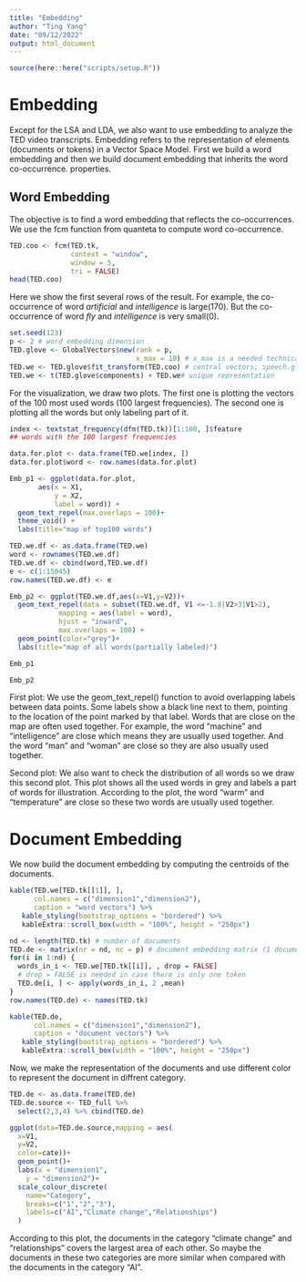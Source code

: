 ```yaml
---
title: "Embedding"
author: "Ting Yang"
date: "09/12/2022"
output: html_document
---
```


```r
source(here::here("scripts/setup.R"))
```

# Embedding

Except for the LSA and LDA, we also want to use embedding to analyze the TED video transcripts. Embedding refers to the representation of elements (documents or tokens) in a Vector Space Model. First we build a word embedding and then we build document embedding that inherits the word co-occurrence. properties.

## Word Embedding
The objective is to find a word embedding that reflects the co-occurrences. We use the fcm function from quanteta to compute word co-occurrence. 
```r
TED.coo <- fcm(TED.tk,
               context = "window",
               window = 5,
               tri = FALSE) 
head(TED.coo)
```
Here we show the first several rows of the result. For example, the co-occurrence of word *artificial* and *intelligence* is large(170). But the co-occurrence of word *fly* and *intelligence* is very small(0). 

```r
set.seed(123)
p <- 2 # word embedding dimension
TED.glove <- GlobalVectors$new(rank = p,
                               x_max = 10) # x_max is a needed technical option
TED.we <- TED.glove$fit_transform(TED.coo) # central vectors; speech.glove$components contains the context vectors
TED.we <- t(TED.glove$components) + TED.we# unique representation
```
For the visualization, we draw two plots. The first one is plotting the vectors of the 100 most used words (100 largest frequencies). The second one is plotting all the words but only labeling part of it.

```r
index <- textstat_frequency(dfm(TED.tk))[1:100, ]$feature
## words with the 100 largest frequencies
```

```r
data.for.plot <- data.frame(TED.we[index, ])
data.for.plot$word <- row.names(data.for.plot)

Emb_p1 <- ggplot(data.for.plot, 
       aes(x = X1,
           y = X2,
           label = word)) +
  geom_text_repel(max.overlaps = 100)+
  theme_void() +
  labs(title="map of top100 words")
```

```r
TED.we.df <- as.data.frame(TED.we)
word <- rownames(TED.we.df)
TED.we.df <- cbind(word,TED.we.df)
e <- c(1:15045)
row.names(TED.we.df) <- e
```

```r
Emb_p2 <- ggplot(TED.we.df,aes(x=V1,y=V2))+
  geom_text_repel(data = subset(TED.we.df, V1 <=-1.8|V2>3|V1>2),
            mapping = aes(label = word),
            hjust = "inward",
            max.overlaps = 100) +
  geom_point(color="grey")+
  labs(title="map of all words(partially labeled)")
```

```r
Emb_p1
```

```r
Emb_p2
```

First plot: We use the geom_text_repel() function to avoid overlapping labels between data points. Some labels show a black line next to them, pointing to the location of the point marked by that label. 
Words that are close on the map are often used together. For example, the word "machine" and "intelligence" are close which means they are usually used together. And the word "man" and "woman" are close so they are also usually used together.

Second plot: We also want to check the distribution of all words so we draw this second plot.
This plot shows all the used words in grey and labels a part of words for illustration. According to the plot, the word "warm" and "temperature" are close so these two words are usually used together. 

# Document Embedding

We now build the document embedding by computing the centroids of the documents.

```r
kable(TED.we[TED.tk[[1]], ],
      col.names = c("dimension1","dimension2"),
      caption = "word vectors") %>%
   kable_styling(bootstrap_options = "bordered") %>%
   kableExtra::scroll_box(width = "100%", height = "250px")
```


```r
nd <- length(TED.tk) # number of documents
TED.de <- matrix(nr = nd, nc = p) # document embedding matrix (1 document per row)
for(i in 1:nd) {
  words_in_i <- TED.we[TED.tk[[i]], , drop = FALSE] 
  # drop = FALSE is needed in case there is only one token
  TED.de[i, ] <- apply(words_in_i, 2 ,mean)
}
row.names(TED.de) <- names(TED.tk)
```


```r
kable(TED.de,
      col.names = c("dimension1","dimension2"),
      caption = "document vectors") %>%
   kable_styling(bootstrap_options = "bordered") %>%
   kableExtra::scroll_box(width = "100%", height = "250px")
```

Now, we make the representation of the documents and use different color to represent the document in diffrent category.
```r
TED.de <- as.data.frame(TED.de)
TED.de.source <- TED_full %>% 
  select(2,3,4) %>% cbind(TED.de) 

ggplot(data=TED.de.source,mapping = aes(
  x=V1,
  y=V2,
  color=cate))+
  geom_point()+
  labs(x = "dimension1",
    y = "dimension2")+
  scale_colour_discrete(
    name="Category",
    breaks=c("1","2","3"),
    labels=c("AI","Climate change","Relationships")
  )
```
According to this plot, the documents in the category "climate change" and "relationships" covers the largest area of each other. So maybe the documents in these two categories are more similar when compared with the documents in the category "AI".


